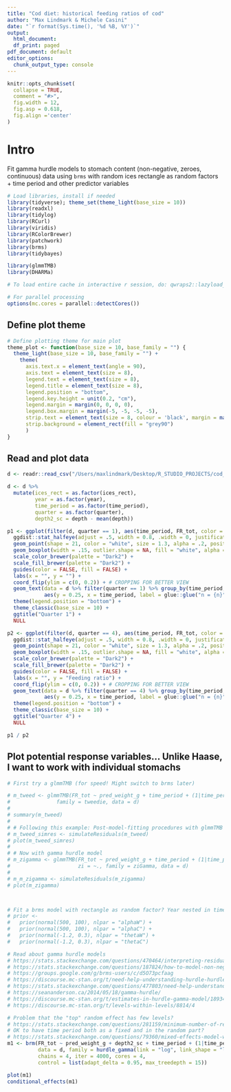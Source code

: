 ```yaml
---
title: "Cod diet: historical feeding ratios of cod"
author: "Max Lindmark & Michele Casini"
date: "`r format(Sys.time(), '%d %B, %Y')`"
output:
  html_document:
  df_print: paged
pdf_document: default
editor_options: 
  chunk_output_type: console
---
```

  
```r
knitr::opts_chunk$set(
  collapse = TRUE,
  comment = "#>",
  fig.width = 12,
  fig.asp = 0.618,
  fig.align ='center'
)
```

# Intro
Fit gamma hurdle models to stomach content (non-negative, zeroes, continuous) data using `brms` with random ices rectangle as random factors + time period and other predictor variables

```r
# Load libraries, install if needed
library(tidyverse); theme_set(theme_light(base_size = 10))
library(readxl)
library(tidylog)
library(RCurl)
library(viridis)
library(RColorBrewer)
library(patchwork)
library(brms)
library(tidybayes)

library(glmmTMB)
library(DHARMa)

# To load entire cache in interactive r session, do: qwraps2::lazyload_cache_dir(path = "R/analysis/cod_feeing_historical_cache/html")

# For parallel processing
options(mc.cores = parallel::detectCores()) 
```

## Define plot theme

```r
# Define plotting theme for main plot
theme_plot <- function(base_size = 10, base_family = "") {
  theme_light(base_size = 10, base_family = "") +
    theme(
      axis.text.x = element_text(angle = 90),
      axis.text = element_text(size = 8),
      legend.text = element_text(size = 8),
      legend.title = element_text(size = 8),
      legend.position = "bottom",
      legend.key.height = unit(0.2, "cm"),
      legend.margin = margin(0, 0, 0, 0),
      legend.box.margin = margin(-5, -5, -5, -5),
      strip.text = element_text(size = 8, colour = 'black', margin = margin()),
      strip.background = element_rect(fill = "grey90")
      )
}
```

## Read and plot data

```r
d <- readr::read_csv("/Users/maxlindmark/Desktop/R_STUDIO_PROJECTS/cod_interactions/data/cod_diet_analysis.csv") %>% dplyr::select(-X1)

d <- d %>%
  mutate(ices_rect = as.factor(ices_rect),
         year = as.factor(year),
         time_period = as.factor(time_period),
         quarter = as.factor(quarter),
         depth2_sc = depth - mean(depth)) 

p1 <- ggplot(filter(d, quarter == 1), aes(time_period, FR_tot, color = time_period, fill = time_period)) + 
  ggdist::stat_halfeye(adjust = .5, width = 0.8, .width = 0, justification = -.1, point_colour = NA, alpha = 0.5) + 
  geom_point(shape = 21, color = "white", size = 1.3, alpha = .2, position = position_jitter(seed = 1, width = 0.1)) + 
  geom_boxplot(width = .15, outlier.shape = NA, fill = "white", alpha = 0.2) +  
  scale_color_brewer(palette = "Dark2") +
  scale_fill_brewer(palette = "Dark2") +
  guides(color = FALSE, fill = FALSE) +
  labs(x = "", y = "") +
  coord_flip(ylim = c(0, 0.2)) + # CROPPING FOR BETTER VIEW
  geom_text(data = d %>% filter(quarter == 1) %>% group_by(time_period, quarter) %>% summarise(n = n()),
            aes(y = 0.25, x = time_period, label = glue::glue("n = {n}")), nudge_x = 0.3) +
  theme(legend.position = "bottom") + 
  theme_classic(base_size = 10) +
  ggtitle("Quarter 1") +
  NULL

p2 <- ggplot(filter(d, quarter == 4), aes(time_period, FR_tot, color = time_period, fill = time_period)) + 
  ggdist::stat_halfeye(adjust = .5, width = 0.8, .width = 0, justification = -.1, point_colour = NA, alpha = 0.5) + 
  geom_point(shape = 21, color = "white", size = 1.3, alpha = .2, position = position_jitter(seed = 1, width = 0.1)) + 
  geom_boxplot(width = .15, outlier.shape = NA, fill = "white", alpha = 0.2) +  
  scale_color_brewer(palette = "Dark2") +
  scale_fill_brewer(palette = "Dark2") +
  guides(color = FALSE, fill = FALSE) +
  labs(x = "", y = "Feeding ratio") +
  coord_flip(ylim = c(0, 0.2)) + # CROPPING FOR BETTER VIEW
  geom_text(data = d %>% filter(quarter == 4) %>% group_by(time_period, quarter) %>% summarise(n = n()),
            aes(y = 0.25, x = time_period, label = glue::glue("n = {n}")), nudge_x = 0.3) +
  theme(legend.position = "bottom") + 
  theme_classic(base_size = 10) +
  ggtitle("Quarter 4") +
  NULL

p1 / p2
```

## Plot potential response variables... Unlike Haase, I want to work with individual stomachs

```r
# First try a glmmTMB (for speed! Might switch to brms later)

# m_tweed <- glmmTMB(FR_tot ~ pred_weight_g + time_period + (1|time_period/year) + quarter + (1|ices_rect),
#               family = tweedie, data = d)
# 
# summary(m_tweed)
# 
# # Following this example: Post-model-fitting procedures with glmmTMB models - CRAN
# m_tweed_simres <- simulateResiduals(m_tweed)
# plot(m_tweed_simres)
# 
# # Now with gamma hurdle model
# m_zigamma <- glmmTMB(FR_tot ~ pred_weight_g + time_period + (1|time_period/year) + quarter + (1|ices_rect),
#                      zi = ~., family = ziGamma, data = d)
# 
# m_m_zigamma <- simulateResiduals(m_zigamma)
# plot(m_zigamma)



# Fit a brms model with rectangle as random factor? Year nested in time_period? Quarter?
# prior <-
#   prior(normal(500, 100), nlpar = "alphaW") +
#   prior(normal(500, 100), nlpar = "alphaC") +
#   prior(normal(-1.2, 0.3), nlpar = "thetaW") +
#   prior(normal(-1.2, 0.3), nlpar = "thetaC")

# Read about gamma hurdle models
# https://stats.stackexchange.com/questions/470464/interpreting-residual-plots-for-zero-inflated-linear-mixed-model?rq=1
# https://stats.stackexchange.com/questions/187824/how-to-model-non-negative-zero-inflated-continuous-data
# https://groups.google.com/g/brms-users/c/d5O73pcfaag
# https://discourse.mc-stan.org/t/need-help-understanding-hurdle-hurdle-gamma-models-using-brms/16736
# https://stats.stackexchange.com/questions/477803/need-help-understanding-hurdle-model-specification-and-results-interpretation
# https://seananderson.ca/2014/05/18/gamma-hurdle/
# https://discourse.mc-stan.org/t/estimates-in-hurdle-gamma-model/18934
# https://discourse.mc-stan.org/t/levels-within-levels/8814/4

# Problem that the "top" random effect has few levels?
# https://stats.stackexchange.com/questions/281159/minimum-number-of-repeated-measures-and-levels-per-nested-random-effect
# OK to have time period both as a fixed and in the random part?
# https://stats.stackexchange.com/questions/79360/mixed-effects-model-with-nesting
m1 <- brm(FR_tot ~ pred_weight_g + depth2_sc + time_period + (1|time_period/year) + quarter + (1|ices_rect),
          data = d, family = hurdle_gamma(link = "log", link_shape = "log", link_hu = "logit"),
          chains = 4, iter = 4000, cores = 4,
          control = list(adapt_delta = 0.95, max_treedepth = 15))

plot(m1)
conditional_effects(m1)
```




